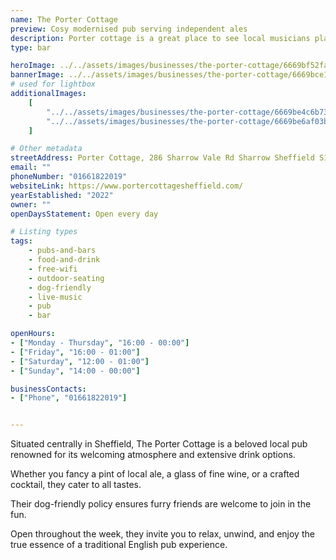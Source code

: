 ```yaml
---
name: The Porter Cottage
preview: Cosy modernised pub serving independent ales
description: Porter cottage is a great place to see local musicians play live music, and try a fantastic collection of drinks. Friendly staff and fun events throughout the evening make this a place you must visit!
type: bar

heroImage: ../../assets/images/businesses/the-porter-cottage/6669bf52faa21441b24d471a_Screenshot-2024-06-12-at-16.31.21.png
bannerImage: ../../assets/images/businesses/the-porter-cottage/6669bce18891743c49cf0d46_lr-04-Dirty-Habit-Porter-Cottage.jpg
# used for lightbox
additionalImages:
    [
        "../../assets/images/businesses/the-porter-cottage/6669be4c6b73dcf3665bf384_porter-cottage-2022.jpg",
        "../../assets/images/businesses/the-porter-cottage/6669be6af03b02842eccefbb_pic-2.jpg",
    ]

# Other metadata
streetAddress: Porter Cottage, 286 Sharrow Vale Rd Sharrow Sheffield S11 8ZL United Kingdom
email: ""
phoneNumber: "01661822019"
websiteLink: https://www.portercottagesheffield.com/
yearEstablished: "2022"
owner: ""
openDaysStatement: Open every day

# Listing types
tags:
    - pubs-and-bars
    - food-and-drink
    - free-wifi
    - outdoor-seating
    - dog-friendly
    - live-music
    - pub
    - bar

openHours:
- ["Monday - Thursday", "16:00 - 00:00"]
- ["Friday", "16:00 - 01:00"]
- ["Saturday", "12:00 - 01:00"]
- ["Sunday", "14:00 - 00:00"]

businessContacts:
- ["Phone", "01661822019"]


---
```

Situated centrally in Sheffield, The Porter Cottage is a beloved local pub renowned for its welcoming atmosphere and extensive drink options.

Whether you fancy a pint of local ale, a glass of fine wine, or a crafted cocktail, they cater to all tastes.

Their dog-friendly policy ensures furry friends are welcome to join in the fun.

Open throughout the week, they invite you to relax, unwind, and enjoy the true essence of a traditional English pub experience.
